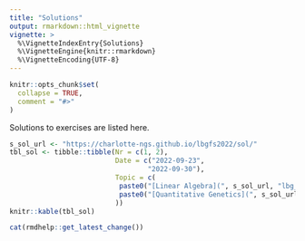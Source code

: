 ```yaml
---
title: "Solutions"
output: rmarkdown::html_vignette
vignette: >
  %\VignetteIndexEntry{Solutions}
  %\VignetteEngine{knitr::rmarkdown}
  %\VignetteEncoding{UTF-8}
---
```


```r
knitr::opts_chunk$set(
  collapse = TRUE,
  comment = "#>"
)
```

Solutions to exercises are listed here.

```r
s_sol_url <- "https://charlotte-ngs.github.io/lbgfs2022/sol/"
tbl_sol <- tibble::tibble(Nr = c(1, 2),
                          Date = c("2022-09-23",
                                  "2022-09-30"),
                          Topic = c(
                           paste0("[Linear Algebra](", s_sol_url, "lbg_ex02_sol.pdf)", collapse = ""),
                           paste0("[Quantitative Genetics](", s_sol_url, "lbg_ex03_sol.pdf)", collapse = "")
                          ))
knitr::kable(tbl_sol)
```


```r
cat(rmdhelp::get_latest_change())
```
